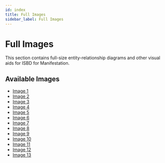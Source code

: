 ```yaml
---
id: index
title: Full Images
sidebar_label: Full Images
---
```


# Full Images

This section contains full-size entity-relationship diagrams and other visual aids for ISBD for Manifestation.

## Available Images

- [Image 1](/docs/fullimages/x001)
- [Image 2](/docs/fullimages/x002)
- [Image 3](/docs/fullimages/x003)
- [Image 4](/docs/fullimages/x004)
- [Image 5](/docs/fullimages/x005)
- [Image 6](/docs/fullimages/x006)
- [Image 7](/docs/fullimages/x007)
- [Image 8](/docs/fullimages/x008)
- [Image 9](/docs/fullimages/x009)
- [Image 10](/docs/fullimages/x010)
- [Image 11](/docs/fullimages/x011)
- [Image 12](/docs/fullimages/x012)
- [Image 13](/docs/fullimages/x013)
